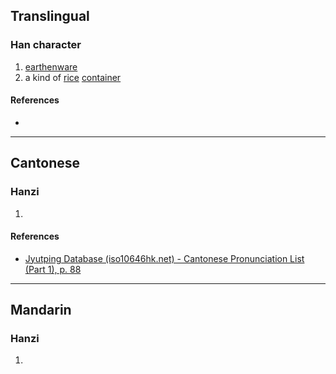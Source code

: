 {{character info/new}}
==Translingual==

===Han character===
{{Han char|rn=32|rad=土|as=10|sn=13|four=47160|canj=GHHW|ids=⿰土留}}

# [[earthenware]]
# a kind of [[rice]] [[container]]

====References====
* {{Han ref|kx=0236.341|hdz=10473.140|uh=586F|ud=22639|bh=DCE8|bd=56552}}

----

==Cantonese==

===Hanzi===
{{yue-hanzi|jyut=[[lau6]]|y=lau6}}

# {{defn|lang=yue|sort=土10}}

====References====
* [http://www.iso10646hk.net/jp/document/download.jsp Jyutping Database (iso10646hk.net) - Cantonese Pronunciation List (Part 1), p. 88]

----

==Mandarin==

===Hanzi===
{{cmn-hanzi|pin=[[liù]] ([[liu4]])|wg=liu<sup>4</sup>}}

# {{defn|lang=cmn|sort=土10}}